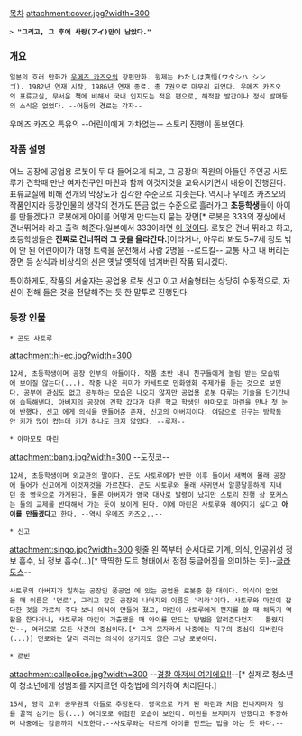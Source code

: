 [[목차]]
attachment:cover.jpg?width=300

 > '''"그리고, 그 후에 사랑(アイ)만이 남았다."'''

=== 개요 ===
 일본의 호러 만화가 [[우메즈 카즈오]]의 장편만화. 원제는 わたしは真悟(ワタシハ シンゴ). 1982년 연재 시작, 1986년 연재 종료. 총 7권으로 마무리 되었다. 우메즈 카즈오의 표류교실, 무서운 책에 비해서 국내 인지도는 적은 편으로, 해적판 발간이나 정식 발매등의 소식은 없었다. --어둠의 경로는 각자--

우메즈 카즈오 특유의 --어린이에게 가차없는-- 스토리 진행이 돋보인다.

=== 작품 설명 ===

어느 공장에 공업용 로봇이 두 대 들어오게 되고, 그 공장의 직원의 아들인 주인공 사토루가 견학때 만난 여자친구인 마린과 함께 이것저것을 교육시키면서 내용이 진행된다. 표류교실에 비해 전개의 막장도가 심각한 수준으로 치솟는다. 역시나 우메즈 카즈오의 작품인지라 등장인물의 생각의 전개도 뜬금 없는 수준으로 흘러가고 '''초등학생'''들이 아이를 만들겠다고 로봇에게 아이를 어떻게 만드는지 묻는 장면[* 로봇은 333의 정상에서 건너뛰어라 라고 출력 해준다.일본에서 333이라면 [[도쿄 타워|이 것]]이다. 로봇은 건너 뛰라고 하고, 초등학생들은 '''진짜로 건너뛰러 그 곳을 올라간다.''']이라거나, 아무리 봐도 5~7세 정도 밖에 안 된 어린아이가 대형 트럭을 운전해서 사람 2명을 --로드킬-- 교통 사고 내 버리는 장면 등 상식과 비상식의 선은 옛날 옛적에 넘겨버린 작품 되시겠다.

특이하게도, 작품의 서술자는 공업용 로봇 신고 이고 서술형태는 상당히 수동적으로, 자신이 전해 들은 것을 전달해주는 듯 한 말투로 진행된다.

=== 등장 인물 ===

 * 곤도 사토루
attachment:hi-ec.jpg?width=300
 12세, 초등학생이며 공장 인부의 아들이다. 작품 초반 내내 친구들에게 놀림 받는 모습밖에 보이질 않는다(...). 작중 나온 취미가 카세트로 만화영화 주제가를 듣는 것으로 보인다. 공부에 관심도 없고 공부하는 모습은 나오지 않지만 공업용 로봇 다루는 기술을 단기간내에 습득해낸다. 아버지의 공장에 견학 갔다가 다른 학교 학생인 야마모토 마린을 만나 첫 눈에 반했다. 신고 에게 의식을 만들어준 존재, 신고의 아버지이다. 여담으로 친구는 방학동안 키가 많이 컸는데 키가 하나도 크지 않았다. --루저--

 * 야마모토 마린
attachment:bang.jpg?width=300
--도짓코--
 12세, 초등학생이며 외교관의 딸이다. 곤도 사토루에가 반한 이후 둘이서 새벽에 몰래 공장에 들어가 신고에게 이것저것을 가르친다. 곤도 사토루와 몰래 사귀면서 알콩달콩하게 지내던 중 영국으로 가게된다. 물론 아버지가 영국 대사로 발령이 났지만 스토리 진행 상 포커스는 둘의 교제를 반대해서 가는 듯이 보이게 된다. 이에 마린은 사토루와 헤어지기 싫다고 '''아이를 만들겠다'''고 한다. --역시 우메즈 카즈오..--

 * 신고
attachment:singo.jpg?width=300
윗줄 왼 쪽부터 순서대로 기계, 의식, 인공위성 정보 흡수, 뇌 정보 흡수(...)[* 딱딱한 도트 형태에서 점점 둥글어짐을 의미하는 듯]--[[GLaDOS|글라도스]]--
 사토루의 아버지가 일하는 공장인 풍공업 에 있는 공업용 로봇중 한 대이다. 의식이 없었을 때 이름은 '먼로', 그리고 같은 공장의 나머지의 이름은 '리라'이다. 사토루와 마린이 잡다한 것을 가르쳐 주다 보니 의식이 만들어 졌고, 마린이 사토루에게 편지를 쓸 때 해독기 역할을 한다거나, 사토루와 마린이 가출했을 때 아이를 만드는 방법을 알려준다던지 --틀렸지만--, 여러모로 모든 사건의 중심이다.[* 그게 모자라서 나중에는 지구의 중심이 되버린다(...)] 먼로와는 달리 리라는 의식이 생기지도 않은 그냥 로봇이다.

 * 로빈
attachment:callpolice.jpg?width=300
--[[아청법|경찰 아저씨 여기에요!!]]--[* 실제로 청소년이 청소년에게 성범죄를 저지르면 아청법에 의거하여 처리된다.]
 15세, 영국 고위 공무원의 아들로 추정된다. 영국으로 가게 된 마린과 처음 만나자마자 침을 꿀꺽 삼키는 등(...) 여러모로 위험한 모습이 보인다. 마린을 보자마자 반했다고 주장하며 나중에는 감금까지 시도한다.--사토루와는 다르게 아이를 만드는 법을 아는 듯 하다.--

